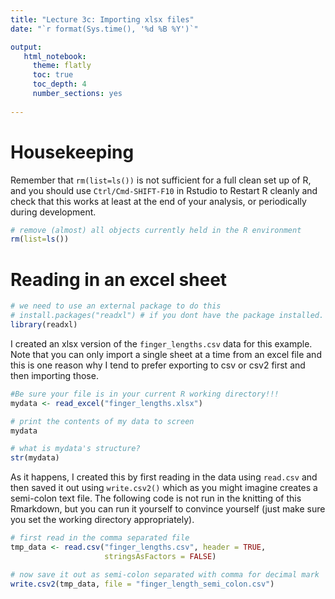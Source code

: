 ```yaml
---
title: "Lecture 3c: Importing xlsx files"
date: "`r format(Sys.time(), '%d %B %Y')`"

output:
   html_notebook:
     theme: flatly
     toc: true
     toc_depth: 4
     number_sections: yes
     
---
```



# Housekeeping

Remember that `rm(list=ls())` is not sufficient for a full clean set up of R, and you should use `Ctrl/Cmd-SHIFT-F10` in Rstudio to Restart R cleanly and check that this works at least at the end of your analysis, or periodically during development.

```r
# remove (almost) all objects currently held in the R environment
rm(list=ls()) 
```


# Reading in an excel sheet

```r
# we need to use an external package to do this
# install.packages("readxl") # if you dont have the package installed.
library(readxl)

```


I created an xlsx version of the `finger_lengths.csv` data for this example. Note that you can only import a single sheet at a time from an excel file and this is one reason why I tend to prefer exporting to csv or csv2 first and then importing those.

```r
#Be sure your file is in your current R working directory!!!
mydata <- read_excel("finger_lengths.xlsx")

# print the contents of my data to screen
mydata

# what is mydata's structure?
str(mydata)
```


As it happens, I created this by first reading in the data using `read.csv` and then saved it out using `write.csv2()` which as you might imagine creates a semi-colon text file. The following code is not run in the knitting of this Rmarkdown, but you can run it yourself to convince yourself (just make sure you set the working directory appropriately).

```r

# first read in the comma separated file
tmp_data <- read.csv("finger_lengths.csv", header = TRUE,
                     stringsAsFactors = FALSE)

# now save it out as semi-colon separated with comma for decimal mark
write.csv2(tmp_data, file = "finger_length_semi_colon.csv")


```



